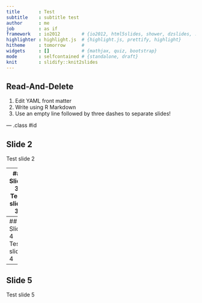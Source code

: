 ```yaml
---
title       : Test
subtitle    : subtitle test
author      : me
job         : as if
framework   : io2012        # {io2012, html5slides, shower, dzslides, ...}
highlighter : highlight.js  # {highlight.js, prettify, highlight}
hitheme     : tomorrow      # 
widgets     : []            # {mathjax, quiz, bootstrap}
mode        : selfcontained # {standalone, draft}
knit        : slidify::knit2slides
---
```


## Read-And-Delete

1. Edit YAML front matter
2. Write using R Markdown
3. Use an empty line followed by three dashes to separate slides!

--- .class #id 

## Slide 2
Test slide 2

---
## Slide 3
Test slide 3

---
## Slide 4
Test slide 4

---
## Slide 5
Test slide 5


